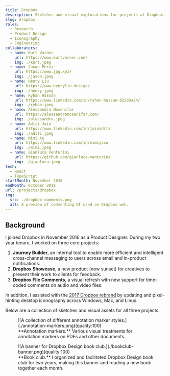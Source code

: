 ```yaml
---
title: Dropbox
description: Sketches and visual explorations for projects at Dropbox.
slug: dropbox
roles:
  - Research
  - Product Design
  - Iconography
  - Engineering
collaborators:
  - name: Kurt Varner
    url: https://www.kurtvarner.com/
    img: ./kurt.jpeg
  - name: Jason Perez
    url: https://www.jpg.xyz/
    img: ./jason.jpeg
  - name: Henry Liu
    url: https://www.henryliu.design/
    img: ./henry.jpeg
  - name: Ryhan Hassan
    url: https://www.linkedin.com/in/ryhan-hassan-622b3a24/
    img: ./ryhan.jpeg
  - name: Alessandra Mosenifar
    url: https://alessandramosenifar.com/
    img: ./alessandra.jpeg
  - name: Aditi Jain
    url: https://www.linkedin.com/in/jainaditi
    img: ./aditi.jpeg
  - name: Mimi Xu
    url: https://www.linkedin.com/in/mimiysxu
    img: ./mimi.jpeg
  - name: Gianluca Venturini
    url: https://github.com/gianluca-venturini
    img: ./gianluca.jpeg
tech:
  - React
  - TypeScript
startMonth: November 2016
endMonth: October 2018
url: /projects/dropbox
img:
  src: ./dropbox-comments.png
  alt: A preview of commenting UI used on Dropbox web.
---
```


## Background

I joined Dropbox in November 2016 as a Product Designer. During my two year tenure, I worked on three core projects:

1. **Journey Builder**, an internal tool to enable more efficient and intelligent cross-channel messaging to users across email and in-product notifications.
2. **Dropbox Showcase**, a new product (now sunset) for creatives to present their work to clients for feedback.
3. **Dropbox File Comments**, a visual refresh with new support for time-coded comments on audio and video files.

In addition, I assisted with the [2017 Dropbox rebrand](https://blog.dropbox.com/topics/company/-dropbox-unveils-colorful-new-look-and-global-brand-campaign-foc) by updating and pixel-hinting desktop iconography across Windows, Mac, and Linux.

Below are a collection of sketches and visual assets for all three projects.

<figure class="no-bleed" style="max-width: 400px">
  ![A collection of different annotation marker
  styles.](./annotation-markers.png)(quality:100)
  <figcaption>
    **Annotation markers.** Various visual treatments for annotation markers on
    PDFs and other documents.
  </figcaption>
</figure>

<figure class="no-bleed" style="max-width: 600px">
  ![A banner for Dropbox Design book club.](./bookclub-banner.png)(quality:100)
  <figcaption>
    **Book club.** I organized and facilitated Dropbox Design book club for two
    years, making this banner and reading a new book together each month.
  </figcaption>
</figure>
